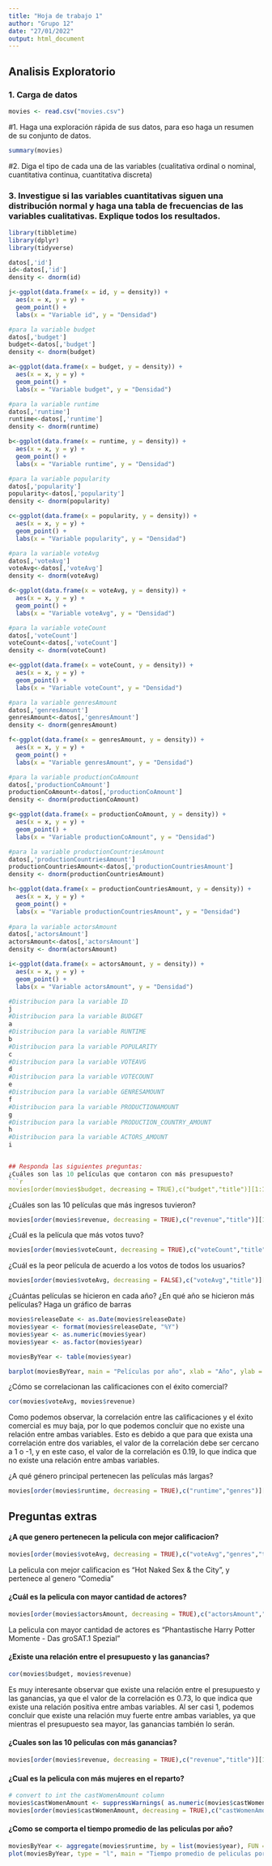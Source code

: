 ```yaml
---
title: "Hoja de trabajo 1"
author: "Grupo 12"
date: "27/01/2022"
output: html_document
---
```


## Analisis Exploratorio

### 1. Carga de datos
```r
movies <- read.csv("movies.csv")
```

#1. Haga una exploración rápida de sus datos, para eso haga un resumen de su conjunto de datos. 
``` r
summary(movies)
```

#2. Diga el tipo de cada una de las variables (cualitativa ordinal o nominal, cuantitativa continua, cuantitativa discreta) 


### 3. Investigue si las variables cuantitativas siguen una distribución normal y haga una tabla de frecuencias de las variables cualitativas. Explique todos los resultados.  

```r

library(tibbletime)
library(dplyr)
library(tidyverse)

datos[,'id']
id<-datos[,'id']
density <- dnorm(id)

j<-ggplot(data.frame(x = id, y = density)) + 
  aes(x = x, y = y) +
  geom_point() + 
  labs(x = "Variable id", y = "Densidad")

#para la variable budget
datos[,'budget']
budget<-datos[,'budget']
density <- dnorm(budget)

a<-ggplot(data.frame(x = budget, y = density)) + 
  aes(x = x, y = y) +
  geom_point() + 
  labs(x = "Variable budget", y = "Densidad")

#para la variable runtime
datos[,'runtime']
runtime<-datos[,'runtime']
density <- dnorm(runtime)

b<-ggplot(data.frame(x = runtime, y = density)) + 
  aes(x = x, y = y) +
  geom_point() + 
  labs(x = "Variable runtime", y = "Densidad")

#para la variable popularity
datos[,'popularity']
popularity<-datos[,'popularity']
density <- dnorm(popularity)

c<-ggplot(data.frame(x = popularity, y = density)) + 
  aes(x = x, y = y) +
  geom_point() + 
  labs(x = "Variable popularity", y = "Densidad")

#para la variable voteAvg
datos[,'voteAvg']
voteAvg<-datos[,'voteAvg']
density <- dnorm(voteAvg)

d<-ggplot(data.frame(x = voteAvg, y = density)) + 
  aes(x = x, y = y) +
  geom_point() + 
  labs(x = "Variable voteAvg", y = "Densidad")

#para la variable voteCount
datos[,'voteCount']
voteCount<-datos[,'voteCount']
density <- dnorm(voteCount)

e<-ggplot(data.frame(x = voteCount, y = density)) + 
  aes(x = x, y = y) +
  geom_point() + 
  labs(x = "Variable voteCount", y = "Densidad")

#para la variable genresAmount
datos[,'genresAmount']
genresAmount<-datos[,'genresAmount']
density <- dnorm(genresAmount)

f<-ggplot(data.frame(x = genresAmount, y = density)) + 
  aes(x = x, y = y) +
  geom_point() + 
  labs(x = "Variable genresAmount", y = "Densidad")

#para la variable productionCoAmount
datos[,'productionCoAmount']
productionCoAmount<-datos[,'productionCoAmount']
density <- dnorm(productionCoAmount)

g<-ggplot(data.frame(x = productionCoAmount, y = density)) + 
  aes(x = x, y = y) +
  geom_point() + 
  labs(x = "Variable productionCoAmount", y = "Densidad")

#para la variable productionCountriesAmount
datos[,'productionCountriesAmount']
productionCountriesAmount<-datos[,'productionCountriesAmount']
density <- dnorm(productionCountriesAmount)

h<-ggplot(data.frame(x = productionCountriesAmount, y = density)) + 
  aes(x = x, y = y) +
  geom_point() + 
  labs(x = "Variable productionCountriesAmount", y = "Densidad")
  
#para la variable actorsAmount
datos[,'actorsAmount']
actorsAmount<-datos[,'actorsAmount']
density <- dnorm(actorsAmount)

i<-ggplot(data.frame(x = actorsAmount, y = density)) + 
  aes(x = x, y = y) +
  geom_point() + 
  labs(x = "Variable actorsAmount", y = "Densidad")
```

```r
#Distribucion para la variable ID
j 
#Distribucion para la variable BUDGET
a
#Distribucion para la variable RUNTIME
b
#Distribucion para la variable POPULARITY
c
#Distribucion para la variable VOTEAVG
d
#Distribucion para la variable VOTECOUNT
e
#Distribucion para la variable GENRESAMOUNT
f
#Distribucion para la variable PRODUCTIONAMOUNT
g
#Distribucion para la variable PRODUCTION_COUNTRY_AMOUNT
h
#Distribucion para la variable ACTORS_AMOUNT
i


## Responda las siguientes preguntas:
¿Cuáles son las 10 películas que contaron con más presupuesto?
```r
movies[order(movies$budget, decreasing = TRUE),c("budget","title")][1:10,]
```

¿Cuáles son las 10 películas que más ingresos tuvieron? 
```r
movies[order(movies$revenue, decreasing = TRUE),c("revenue","title")][1:10,]
```

¿Cuál es la película que más votos tuvo? 
```r
movies[order(movies$voteCount, decreasing = TRUE),c("voteCount","title")][1,]
```

¿Cuál es la peor película de acuerdo a los votos de todos los usuarios? 
```r
movies[order(movies$voteAvg, decreasing = FALSE),c("voteAvg","title")][1,]
```

¿Cuántas  películas  se  hicieron  en  cada  año?  ¿En  qué  año  se  hicieron  más 
películas? Haga un gráfico de barras 
```r
movies$releaseDate <- as.Date(movies$releaseDate)
movies$year <- format(movies$releaseDate, "%Y")
movies$year <- as.numeric(movies$year)
movies$year <- as.factor(movies$year)

moviesByYear <- table(movies$year)

barplot(moviesByYear, main = "Películas por año", xlab = "Año", ylab = "Películas", col = "blue")

```




¿Cómo se correlacionan las calificaciones con el éxito comercial? 
```r
cor(movies$voteAvg, movies$revenue)
```

Como podemos observar, la correlación entre las calificaciones y el éxito comercial es muy baja, por lo que podemos concluir que no existe una relación entre ambas variables.
Esto es debido a que para que exista una correlación entre dos variables, el valor de la correlación debe ser cercano a 1 o -1, y en este caso, el valor de la correlación es 0.19, lo que indica que no existe una relación entre ambas variables.

¿A qué género principal pertenecen las películas más largas? 
```r
movies[order(movies$runtime, decreasing = TRUE),c("runtime","genres")][1,]
```


## Preguntas extras

#### ¿A que genero pertenecen la pelicula con mejor calificacion? 
```r
movies[order(movies$voteAvg, decreasing = TRUE),c("voteAvg","genres","title")][1,]
```

La pelicula con mejor calificacion es "Hot Naked Sex & the City", y pertenece al genero "Comedia"

#### ¿Cuál es la pelicula con mayor cantidad de actores? 
```r
movies[order(movies$actorsAmount, decreasing = TRUE),c("actorsAmount","title")][1,]
```

La pelicula con mayor cantidad de actores es "Phantastische Harry Potter Momente - Das gro\xdfe SAT.1 Spezial"

#### ¿Existe una relación entre el presupuesto y las ganancias?
```r
cor(movies$budget, movies$revenue)
```
Es muy interesante observar que existe una relación entre el presupuesto y las ganancias, ya que el valor de la correlación es 0.73, lo que indica que existe una relación positiva entre ambas variables.
Al ser casi 1, podemos concluir que existe una relación muy fuerte entre ambas variables, ya que mientras el presupuesto sea mayor, las ganancias también lo serán.

#### ¿Cuales son las 10 peliculas con más ganancias?

<!-- get the 10 movies with bigger revenue -->
```r
movies[order(movies$revenue, decreasing = TRUE),c("revenue","title")][1:10,]
```

#### ¿Cual es la pelicula con más mujeres en el reparto?
```r
# convert to int the castWomenAmount column
movies$castWomenAmount <- suppressWarnings( as.numeric(movies$castWomenAmount))
movies[order(movies$castWomenAmount, decreasing = TRUE),c("castWomenAmount","title")][1,]
```

#### ¿Como se comporta el tiempo promedio de las peliculas por año?
```r
moviesByYear <- aggregate(movies$runtime, by = list(movies$year), FUN = mean)
plot(moviesByYear, type = "l", main = "Tiempo promedio de peliculas por año", xlab = "Year", ylab = "Average runtime of movies")
```

